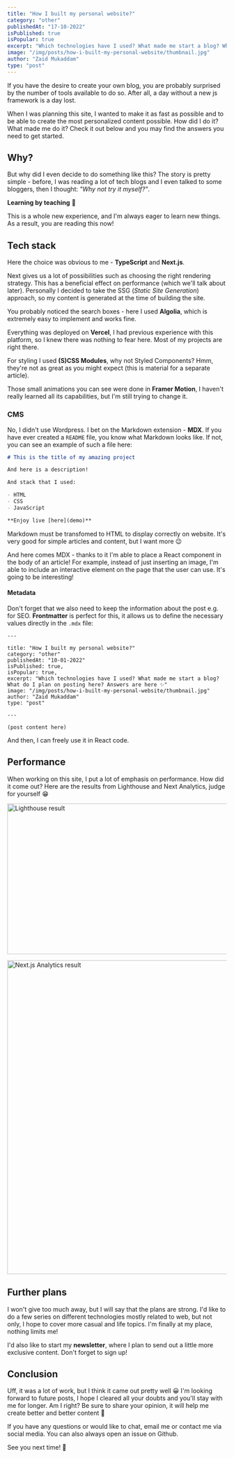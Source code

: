 ```yaml
---
title: "How I built my personal website?"
category: "other"
publishedAt: "17-10-2022"
isPublished: true
isPopular: true
excerpt: "Which technologies have I used? What made me start a blog? What do I plan on posting here? Answers are here ✨"
image: "/img/posts/how-i-built-my-personal-website/thumbnail.jpg"
author: "Zaid Mukaddam"
type: "post"
---
```


<div id="introduction">
  If you have the desire to create your own blog, you are probably surprised by the number of tools available to do so.
  After all, a day without a <Link href="https://dayssincelastjavascriptframework.com/">new js framework</Link> is a day
  lost.
</div>

When I was planning this site, I wanted to make it as fast as possible and to be able to create the most personalized content possible. How did I do it? What made me do it? Check it out below and you may find the answers you need to get started.

## Why?

<Quote
  text="You see things; and you say 'Why?' But I dream things that never were; and I say 'Why not?'"
  author="George Bernard Shaw"
/>

But why did I even decide to do something like this? The story is pretty simple - before, I was reading a lot of tech blogs and I even talked to some bloggers, then I thought: _"Why not try it myself?"_.

**Learning by teaching** 💪

This is a whole new experience, and I'm always eager to learn new things. As a result, you are reading this now!

## Tech stack

Here the choice was obvious to me - **TypeScript** and **Next.js**.

Next gives us a lot of possibilities such as choosing the right rendering strategy. This has a beneficial effect on performance (which we'll talk about later). Personally I decided to take the SSG (_Static Site Generation_) approach, so my content is generated at the time of building the site.

You probably noticed the search boxes - here I used **Algolia**, which is extremely easy to implement and works fine.

Everything was deployed on **Vercel**, I had previous experience with this platform, so I knew there was nothing to fear here. Most of my projects are right there.

For styling I used **(S)CSS Modules**, why not Styled Components? Hmm, they're not as great as you might expect (<Link href="https://dev.to/alexsergey/css-modules-vs-css-in-js-who-wins-3n25">this is material for a separate article</Link>).

Those small animations you can see were done in **Framer Motion**, I haven't really learned all its capabilities, but I'm still trying to change it.

### CMS

No, I didn't use Wordpress. I bet on the Markdown extension - **MDX**. If you have ever created a `README` file, you know what Markdown looks like. If not, you can see an example of such a file here:

```md
# This is the title of my amazing project

And here is a description!

And stack that I used:

- HTML
- CSS
- JavaScript

**Enjoy live [here](demo)**
```

Markdown must be transfomed to HTML to display correctly on website. It's very good for simple articles and content, but I want more 😉

And here comes MDX - thanks to it I'm able to place a React component in the body of an article!
For example, instead of just inserting an image, I'm able to include an interactive element on the page that the user can use. It's going to be interesting!

#### Metadata

Don't forget that we also need to keep the information about the post e.g. for SEO. **Frontmatter** is perfect for this, it allows us to define the necessary values directly in the `.mdx` file:

```
---

title: "How I built my personal website?"
category: "other"
publishedAt: "10-01-2022"
isPublished: true,
isPopular: true,
excerpt: "Which technologies have I used? What made me start a blog? What do I plan on posting here? Answers are here ✨"
image: "/img/posts/how-i-built-my-personal-website/thumbnail.jpg"
author: "Zaid Mukaddam"
type: "post"

---

(post content here)

```

And then, I can freely use it in React code.

## Performance

When working on this site, I put a lot of emphasis on performance. How did it come out? Here are the results from <Link href="https://developers.google.com/web/tools/lighthouse">Lighthouse</Link> and <Link href="https://nextjs.org/analytics">Next Analytics</Link>, judge for yourself 😁

<Image
  src="/img/posts/how-i-built-my-personal-website/lighthouse-result.png"
  alt="Lighthouse result"
  width="1521"
  height="346"
/>

<Image
  src="/img/posts/how-i-built-my-personal-website/nextjs-analytics-result.png"
  alt="Next.js Analytics result"
  width="785"
  height="721"
/>

## Further plans

I won't give too much away, but I will say that the plans are strong. I'd like to do a few series on different technologies mostly related to web, but not only, I hope to cover more casual and life topics. I'm finally at my place, nothing limits me!

I'd also like to start my **newsletter**, where I plan to send out a little more exclusive content. Don't forget to sign up!

## Conclusion

Uff, it was a lot of work, but I think it came out pretty well 😀 I'm looking forward to future posts, I hope I cleared all your doubts and you'll stay with me for longer. Am I right? Be sure to share your opinion, it will help me create better and better content 💪

If you have any questions or would like to chat, <Link href="mailto:hello@zaidbuilds.tech">email me</Link> or contact me via social media. You can also always open an <Link href="https://github.com/zaidmukaddam/zaidbuilds.tech/issues">issue</Link> on Github.

See you next time! 👋
